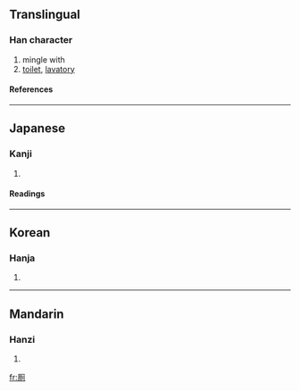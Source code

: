 {{see|厕|廁}}

==Translingual==
===Han character===
{{Han char|rad=厂|as=09|sn=11|four=|canj=一月金弓 (MBCN)}}
# mingle with
# [[toilet]], [[lavatory]]
====References====
{{Han ref|kx=0162.130|dkj=02981|dj=0370.010|hdz=10075.120|uh=53A0|ud=21408}}
----
==Japanese==
===Kanji===
{{ja-kanji|grade=|rs=厂09}}
# {{defn|Japanese}} 
====Readings====
{{ja-readings|on=[[し]] (shi)|kun=[[かわや]] (kawaya)}}
----
==Korean==
===Hanja===
{{ko-hanja|hangeul=측|rv=cheuk|mr=ch'ŭk}}
# {{defn|Korean}}
----
==Mandarin==
===Hanzi===
{{cmn-hanzi|sim=厕|pin=[[cè]] (ce4)|wg=ts'e<sup>4</sup>}}
# {{defn|Mandarin}}

[[fr:厠]]